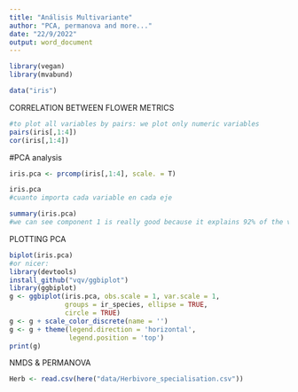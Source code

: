 ```yaml
---
title: "Análisis Multivariante"
author: "PCA, permanova and more..."
date: "22/9/2022"
output: word_document
---
```


```r
library(vegan)
library(mvabund)
```

```r
data("iris")
```



CORRELATION BETWEEN FLOWER METRICS
```r
#to plot all variables by pairs: we plot only numeric variables
pairs(iris[,1:4])
cor(iris[,1:4])
```


#PCA analysis
```r
iris.pca <- prcomp(iris[,1:4], scale. = T)

iris.pca
#cuanto importa cada variable en cada eje

summary(iris.pca)
#we can see component 1 is really good because it explains 92% of the variance
```


PLOTTING PCA
```r
biplot(iris.pca)
#or nicer:
library(devtools)
install_github("vqv/ggbiplot")
library(ggbiplot)
g <- ggbiplot(iris.pca, obs.scale = 1, var.scale = 1,
              groups = ir_species, ellipse = TRUE,
              circle = TRUE)
g <- g + scale_color_discrete(name = '')
g <- g + theme(legend.direction = 'horizontal',
               legend.position = 'top')
print(g)
```

NMDS & PERMANOVA
```r
Herb <- read.csv(here("data/Herbivore_specialisation.csv"))
```

